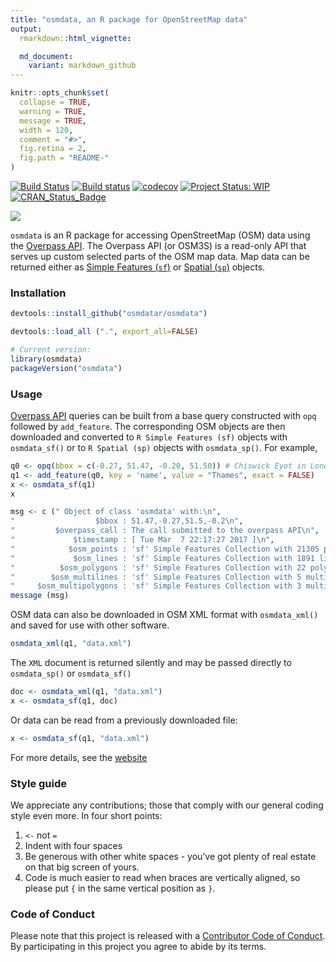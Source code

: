 ```yaml
---
title: "osmdata, an R package for OpenStreetMap data"
output:
  rmarkdown::html_vignette:

  md_document:
    variant: markdown_github
---
```


<!-- README.md is generated from README.Rmd. Please edit that file -->

```r
knitr::opts_chunk$set(
  collapse = TRUE,
  warning = TRUE,
  message = TRUE,
  width = 120,
  comment = "#>",
  fig.retina = 2,
  fig.path = "README-"
)
```


[![Build Status](https://travis-ci.org/osmdatar/osmdata.svg?branch=master)](https://travis-ci.org/osmdatar/osmdata) 
[![Build status](https://ci.appveyor.com/api/projects/status/github/osmdatar/osmdata?svg=true)](https://ci.appveyor.com/project/mpadge/osmdata)
[![codecov](https://codecov.io/gh/osmdatar/osmdata/branch/master/graph/badge.svg)](https://codecov.io/gh/osmdatar/osmdata)
[![Project Status: WIP](http://www.repostatus.org/badges/0.1.0/wip.svg)](http://www.repostatus.org/#wip)
[![CRAN_Status_Badge](http://www.r-pkg.org/badges/version/osmdata)](http://cran.r-project.org/web/packages/osmdata) 

![](./fig/title.png)


`osmdata` is an R package for accessing OpenStreetMap (OSM) data using the
[Overpass API](http://wiki.openstreetmap.org/wiki/Overpass_API).  The Overpass
API (or OSM3S) is a read-only API that serves up custom selected
parts of the OSM map data. Map data can be returned either as
[Simple Features (`sf`)](https://cran.r-project.org/package=sf) or
[Spatial (`sp`)](https://cran.r-project.org/package=sp) objects.


### Installation

```r
devtools::install_github("osmdatar/osmdata")
```
```r
devtools::load_all (".", export_all=FALSE)
```

```r
# Current version:
library(osmdata)
packageVersion("osmdata")
```

### Usage

[Overpass API](http://wiki.openstreetmap.org/wiki/Overpass_API) queries can be
built from a base query constructed with `opq` followed by `add_feature`. The
corresponding OSM objects are then downloaded and converted to `R Simple
Features (sf)` objects with `osmdata_sf()` or to `R Spatial (sp)` objects with
`osmdata_sp()`. For example,

```r
q0 <- opq(bbox = c(-0.27, 51.47, -0.20, 51.50)) # Chiswick Eyot in London, U.K.
q1 <- add_feature(q0, key = 'name', value = "Thames", exact = FALSE)
x <- osmdata_sf(q1)
x
```
```r
msg <- c (" Object of class 'osmdata' with:\n",
"                  $bbox : 51.47,-0.27,51.5,-0.2\n",
"         $overpass_call : The call submitted to the overpass API\n",
"             $timestamp : [ Tue Mar  7 22:17:27 2017 ]\n",
"            $osm_points : 'sf' Simple Features Collection with 21305 points\n",
"             $osm_lines : 'sf' Simple Features Collection with 1891 linestrings\n",
"          $osm_polygons : 'sf' Simple Features Collection with 22 polygons\n",
"        $osm_multilines : 'sf' Simple Features Collection with 5 multilinestrings\n",
"     $osm_multipolygons : 'sf' Simple Features Collection with 3 multipolygons")
message (msg)
```

OSM data can also be downloaded in OSM XML format with `osmdata_xml()` and saved
for use with other software.

```r
osmdata_xml(q1, "data.xml")
```

The `XML` document is returned silently and may be passed directly to
`osmdata_sp()` or `osmdata_sf()`

```r
doc <- osmdata_xml(q1, "data.xml")
x <- osmdata_sf(q1, doc)
```

Or data can be read from a previously downloaded file:

```r
x <- osmdata_sf(q1, "data.xml")
```

For more details, see the [website](https://osmdatar.github.io/osmdata/)

### Style guide

We appreciate any contributions; those that comply with our general coding style
even more. In four short points:

1. `<-` not `=`
2. Indent with four spaces
3. Be generous with other white spaces - you've got plenty of real estate on
   that big screen of yours.
4. Code is much easier to read when braces are vertically aligned, so please
   put `{` in the same vertical position as `}`.

### Code of Conduct

Please note that this project is released with a [Contributor Code of Conduct](CONDUCT.md). 
By participating in this project you agree to abide by its terms.
